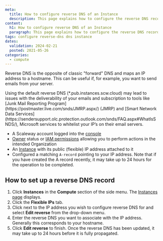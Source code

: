 ```yaml
---
meta:
  title: How to configure reverse DNS of an Instance
  description: This page explains how to configure the reverse DNS record of your Instance
content:
  h1: How to configure reverse DNS of an Instance
  paragraph: This page explains how to configure the reverse DNS record of your Instance
tags: configure reverse-dns dns instance
dates:
  validation: 2024-02-21
  posted: 2021-05-26
categories:
  - compute
---
```


Reverse DNS is the opposite of classic "forward" DNS and maps an IP address to a hostname. This can be useful if, for example, you want to send emails from your server.

<Message type="important">
  Using the default reverse DNS (*.pub.instances.scw.cloud) may lead to issues with the deliverability of your emails and subscription to tools like [Junk Mail Reporting Program](https://postmaster.live.com/snds/JMRP.aspx/) (JMRP) and [Smart Network Data Services](https://sendersupport.olc.protection.outlook.com/snds/FAQ.aspx#WhatIsSNDS/), Microsoft services to whitelist your IP’s on their email servers.
</Message>

<Macro id="requirements" />

- A Scaleway account logged into the [console](https://console.scaleway.com/)
- [Owner](/identity-and-access-management/iam/concepts/#owner/) status or [IAM permissions](/identity-and-access-management/iam/concepts/#permission/) allowing you to perform actions in the intended Organization
- An [Instance](/compute/instances/how-to/create-an-instance/) with its public (flexible) IP address attached to it
- Configured a matching `A-record` pointing to your IP address. Note that if you have created the A record recently, it may take up to 24 hours for the operation to be completed.

## How to set up a reverse DNS record

1. Click **Instances** in the **Compute** section of the side menu. The [Instances page](https://console.scaleway.com/instance/servers/) displays.
2. Click the **Flexible IPs** tab.
3. Click <Icon name="more" /> next to the IP address you wish to configure reverse DNS for and select **Edit reverse** from the drop-down menu.
4. Enter the reverse DNS you want to associate with the IP address. Generally this corresponds to your hostname.
5. Click **Edit reverse** to finish.
    <Message type="note">
      Once the reverse DNS has been updated, it may take up to 24 hours before it is fully propagated.
    </Message>


